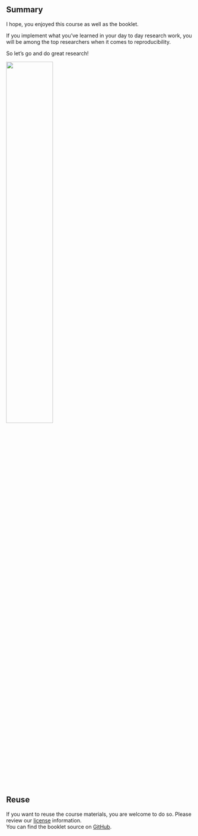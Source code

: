 ## Summary

I hope, you enjoyed this course as well as the booklet. 

If you implement what you've learned in your day to day research work, you will
be among the top researchers when it comes to reproducibility. 

So let's go and do great research!

![](images/reproducible-research-neon.jpg){width=50%}

::: {.callout-note}
## Reuse

If you want to reuse the course materials, you are welcome to do so. 
Please review our [license](license.qmd) information.  
You can find the booklet source on [GitHub](https://github.com/BERD-NFDI/BERD-reproducible-research-course).
:::
